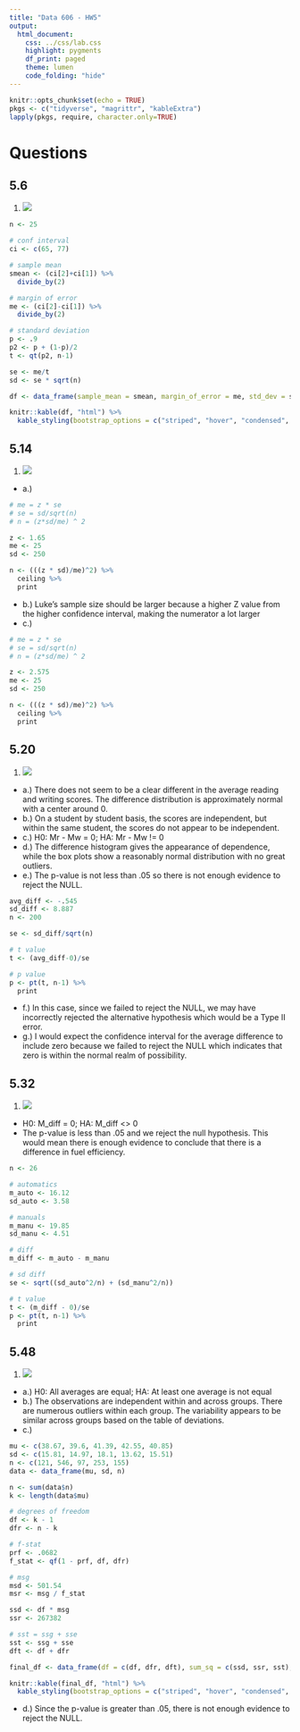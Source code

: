 ```yaml
---
title: "Data 606 - HW5"
output:
  html_document:
    css: ../css/lab.css
    highlight: pygments
    df_print: paged
    theme: lumen
    code_folding: "hide"
---
```


```r
knitr::opts_chunk$set(echo = TRUE)
pkgs <- c("tidyverse", "magrittr", "kableExtra")
lapply(pkgs, require, character.only=TRUE)
```

# Questions {.tabset .tabset-fade .tabset-pills}

## 5.6
1. ![](./hwpics/5.6.png)
```r
n <- 25

# conf interval
ci <- c(65, 77)

# sample mean
smean <- (ci[2]+ci[1]) %>%
  divide_by(2)

# margin of error
me <- (ci[2]-ci[1]) %>%
  divide_by(2)

# standard deviation
p <- .9
p2 <- p + (1-p)/2
t <- qt(p2, n-1)

se <- me/t
sd <- se * sqrt(n)

df <- data_frame(sample_mean = smean, margin_of_error = me, std_dev = sd)

knitr::kable(df, "html") %>%
  kable_styling(bootstrap_options = c("striped", "hover", "condensed", "responsive"))
```


## 5.14
1. ![](./hwpics/5.14.png)
  * a.)
```r
# me = z * se
# se = sd/sqrt(n)
# n = (z*sd/me) ^ 2

z <- 1.65
me <- 25
sd <- 250

n <- (((z * sd)/me)^2) %>%
  ceiling %>%
  print
```

  * b.) Luke's sample size should be larger because a higher Z value from the higher confidence interval, making the numerator a lot larger
  * c.)
```r
# me = z * se
# se = sd/sqrt(n)
# n = (z*sd/me) ^ 2

z <- 2.575
me <- 25
sd <- 250

n <- (((z * sd)/me)^2) %>%
  ceiling %>%
  print
```


## 5.20
1. ![](./hwpics/5.20.png)
  * a.) There does not seem to be a clear different in the average reading and writing scores. The difference distribution is approximately normal with a center around 0.
  * b.) On a student by student basis, the scores are independent, but within the same student, the scores do not appear to be independent.
  * c.) H0: Mr - Mw = 0; HA: Mr - Mw != 0
  * d.) The difference histogram gives the appearance of dependence, while the box plots show a reasonably normal distribution with no great outliers.
  * e.) The p-value is not less than .05 so there is not enough evidence to reject the NULL.
```r
avg_diff <- -.545
sd_diff <- 8.887
n <- 200

se <- sd_diff/sqrt(n)

# t value
t <- (avg_diff-0)/se

# p value
p <- pt(t, n-1) %>%
  print
```
  * f.) In this case, since we failed to reject the NULL, we may have incorrectly rejected the alternative hypothesis which would be a Type II error.
  * g.) I would expect the confidence interval for the average difference to include zero because we failed to reject the NULL which indicates that zero is within the normal realm of possibility.


## 5.32
1. ![](./hwpics/5.32.png)
  * H0: M_diff = 0; HA: M_diff <> 0
  * The p-value is less than .05 and we reject the null hypothesis. This would mean there is enough evidence to conclude that there is a difference in fuel efficiency.
```r
n <- 26

# automatics
m_auto <- 16.12
sd_auto <- 3.58

# manuals
m_manu <- 19.85
sd_manu <- 4.51

# diff
m_diff <- m_auto - m_manu

# sd diff
se <- sqrt((sd_auto^2/n) + (sd_manu^2/n))

# t value
t <- (m_diff - 0)/se
p <- pt(t, n-1) %>%
  print
```


## 5.48
1. ![](./hwpics/5.48.png)
  * a.) H0: All averages are equal; HA: At least one average is not equal
  * b.) The observations are independent within and across groups. There are numerous outliers within each group. The variability appears to be similar across groups based on the table of deviations.
  * c.)
```r
mu <- c(38.67, 39.6, 41.39, 42.55, 40.85)
sd <- c(15.81, 14.97, 18.1, 13.62, 15.51)
n <- c(121, 546, 97, 253, 155)
data <- data_frame(mu, sd, n)

n <- sum(data$n)
k <- length(data$mu)

# degrees of freedom
df <- k - 1
dfr <- n - k

# f-stat
prf <- .0682
f_stat <- qf(1 - prf, df, dfr)

# msg
msd <- 501.54
msr <- msg / f_stat

ssd <- df * msg
ssr <- 267382

# sst = ssg + sse
sst <- ssg + sse
dft <- df + dfr

final_df <- data_frame(df = c(df, dfr, dft), sum_sq = c(ssd, ssr, sst), mean_sq = c(msd, msr, NA), f_val = c(f_stat, NA, NA), prf = c(prf, NA, NA))

knitr::kable(final_df, "html") %>%
  kable_styling(bootstrap_options = c("striped", "hover", "condensed", "responsive"))
```
  * d.) Since the p-value is greater than .05, there is not enough evidence to reject the NULL.

